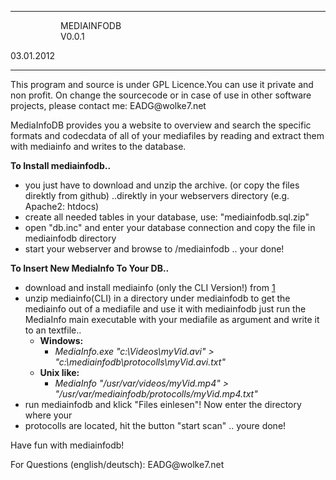 ----

:::::	MEDIAINFODB
:::::	V0.0.1
 
03.01.2012
----


This program and source is under GPL Licence.You can use it private and 
non profit. On change the sourcecode or in case of use in other software 
projects, please contact me: EADG@wolke7.net


MediaInfoDB provides you a website to overview and search the specific 
formats and codecdata of all of your mediafiles by reading and extract 
them with mediainfo and writes to the database.


'''To Install mediainfodb..'''

* you just have to download and unzip the archive. (or copy the files direktly from github) ..direktly in your webservers directory (e.g. Apache2: htdocs)
* create all needed tables in your database, use: "mediainfodb.sql.zip"
* open "db.inc" and enter your database connection and copy the file in mediainfodb directory
* start your webserver and browse to /mediainfodb .. your done!



'''To Insert New MediaInfo To Your DB..'''
* download and install mediainfo (only the CLI Version!) from [http://mediainfo.sourceforge.net]
* unzip mediainfo(CLI) in a directory under mediainfodb to get the mediainfo out of a mediafile and use it with mediainfodb just run the MediaInfo main executable with your mediafile as argument and write it to an textfile..
** '''Windows: '''
*** ''MediaInfo.exe "c:\Videos\myVid.avi" > "c:\mediainfodb\protocolls\myVid.avi.txt"''
** '''Unix like: '''
***  ''MediaInfo "/usr/var/videos/myVid.mp4" > "/usr/var/mediainfodb/protocolls/myVid.mp4.txt"''
* run mediainfodb and klick "Files einlesen"! Now enter the directory where your 
* protocolls are located, hit the button "start scan" .. youre done!

Have fun with mediainfodb! 


For Questions (english/deutsch): EADG@wolke7.net  


